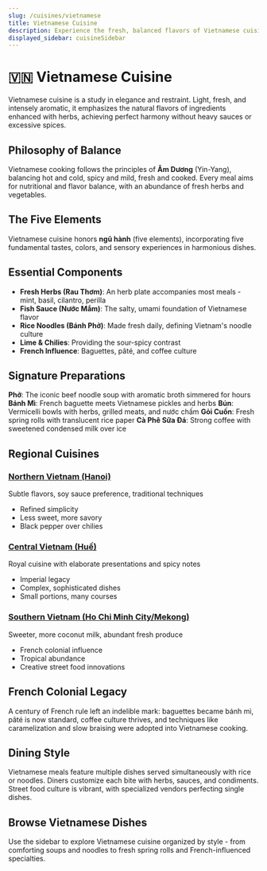 ```yaml
---
slug: /cuisines/vietnamese
title: Vietnamese Cuisine
description: Experience the fresh, balanced flavors of Vietnamese cuisine - where French refinement meets Southeast Asian herbs and Vietnamese ingenuity
displayed_sidebar: cuisineSidebar
---
```


# 🇻🇳 Vietnamese Cuisine

Vietnamese cuisine is a study in elegance and restraint. Light, fresh, and intensely aromatic, it emphasizes the natural flavors of ingredients enhanced with herbs, achieving perfect harmony without heavy sauces or excessive spices.

## Philosophy of Balance

Vietnamese cooking follows the principles of **Âm Dương** (Yin-Yang), balancing hot and cold, spicy and mild, fresh and cooked. Every meal aims for nutritional and flavor balance, with an abundance of fresh herbs and vegetables.

## The Five Elements

Vietnamese cuisine honors **ngũ hành** (five elements), incorporating five fundamental tastes, colors, and sensory experiences in harmonious dishes.

## Essential Components

- **Fresh Herbs (Rau Thơm)**: An herb plate accompanies most meals - mint, basil, cilantro, perilla
- **Fish Sauce (Nước Mắm)**: The salty, umami foundation of Vietnamese flavor
- **Rice Noodles (Bánh Phở)**: Made fresh daily, defining Vietnam's noodle culture
- **Lime & Chilies**: Providing the sour-spicy contrast
- **French Influence**: Baguettes, pâté, and coffee culture

## Signature Preparations

**Phở**: The iconic beef noodle soup with aromatic broth simmered for hours
**Bánh Mì**: French baguette meets Vietnamese pickles and herbs
**Bún**: Vermicelli bowls with herbs, grilled meats, and nước chấm
**Gỏi Cuốn**: Fresh spring rolls with translucent rice paper
**Cà Phê Sữa Đá**: Strong coffee with sweetened condensed milk over ice

## Regional Cuisines

### [Northern Vietnam (Hanoi)](/locations/vietnam/hanoi)

Subtle flavors, soy sauce preference, traditional techniques

- Refined simplicity
- Less sweet, more savory
- Black pepper over chilies

### [Central Vietnam (Huế)](/locations/vietnam/hue)

Royal cuisine with elaborate presentations and spicy notes

- Imperial legacy
- Complex, sophisticated dishes
- Small portions, many courses

### [Southern Vietnam (Ho Chi Minh City/Mekong)](/locations/vietnam/hcmc)

Sweeter, more coconut milk, abundant fresh produce

- French colonial influence
- Tropical abundance
- Creative street food innovations

## French Colonial Legacy

A century of French rule left an indelible mark: baguettes became bánh mì, pâté is now standard, coffee culture thrives, and techniques like caramelization and slow braising were adopted into Vietnamese cooking.

## Dining Style

Vietnamese meals feature multiple dishes served simultaneously with rice or noodles. Diners customize each bite with herbs, sauces, and condiments. Street food culture is vibrant, with specialized vendors perfecting single dishes.

## Browse Vietnamese Dishes

Use the sidebar to explore Vietnamese cuisine organized by style - from comforting soups and noodles to fresh spring rolls and French-influenced specialties.
